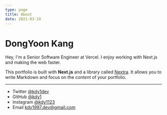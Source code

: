 ```yaml
---
type: page
title: About
date: 2021-03-19
---
```


# DongYoon Kang

Hey, I'm a Senior Software Engineer at Vercel. I enjoy working with Next.js and making the web faster.

This portfolio is built with **Next.js** and a library called [Nextra](https://nextra.vercel.app/). It allows you to write Markdown and focus on the _content_ of your portfolio.

---

- Twitter [@kdy1dev](https://twitter.com/kdy1dev)
- GitHub [@kdy1](https://github.com/kdy1)
- Instagram [@kdy1123](https://instagram.com/kdy1123)
- Email kdy1997.dev@gmail.com
